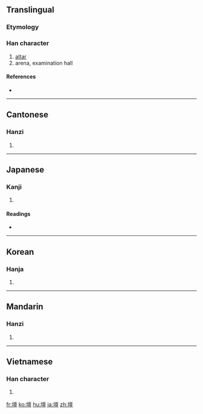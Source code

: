{{also|坛}}
==Translingual==

===Etymology===
{{Han compound|土|亶|c1=s|c2=p|ls=psc}}

===Han character===
{{Han char|rn=32|rad=土|as=13|sn=16|four=4011<sub>6</sub>|canj=土卜田一 (GYWM)}}

# [[altar]]
# arena, examination hall

====References====
* {{Han ref|kx=0240.220|dkj=05528|dj=0480.080|hdz=10492.120|uh=58C7|ud=22727|bh=BEC2|bd=48834}}

----

==Cantonese==

===Hanzi===
{{yue-hanzi|jyut=|y=taan4|sim=坛}}

# {{defn|Cantonese|sort=土13}}

----

==Japanese==

===Kanji===
{{ja-kanji|grade=c|rs=土13}}

# {{defn|Japanese|sort=土13}}

====Readings====
* {{ja-readings|on=[[だん]] (dan), [[たん]] (tan)|kun=[[ば]] (ba), [[ところ]] (tokoro), [[たいら]] (taira)}}

----

==Korean==

===Hanja===
{{ko-hanja|hangeul=단|rv=dan|mr=tan}}

# {{defn|Korean|sort=土13}}

----

==Mandarin==

===Hanzi===
{{cmn-hanzi|sim=坛|pin=[[tán]] ([[tan2]])|wg=t'an<sup>2</sup>}}

# {{defn|Mandarin|sort=土13}}

----

==Vietnamese==

===Han character===
{{vi-hantu|[[đàn]], [[đườn]]|rs=土13}}

# {{defn|Vietnamese|sort=土13}}

[[fr:壇]]
[[ko:壇]]
[[hu:壇]]
[[ja:壇]]
[[zh:壇]]